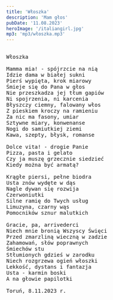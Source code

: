 ```yaml
---
title: 'Włoszka'
description: 'Mam głos'
pubDate: '11.08.2023'
heroImage: '/italiangirl.jpg'
mp3: 'mp3/włoszka.mp3'
---
```

<pre>
  
Włoszka

Mamma mia! - spójrzcie na nią
Idzie dama w białej sukni
Pierś wypięta, krok miarowy
Śmieje się do Pana w głos
Nie przeszkadza jej tłum gapiów
Ni spojrzenia, ni karcenia
Błyszczy ciemny, falowany włos
Z pieskiem kroczy na ramieniu
Za nic ma fasony, umiar
Sztywne miary, konwenanse
Nogi do samiutkiej ziemi
Kawa, szepty, błysk, romanse

Dolce vita! - drogie Panie
Pizza, pasta i gelato
Czy ja muszę grzecznie siedzieć 
Kiedy można być armatą?

Krągłe piersi, pełne biodra
Usta znów wydęte w dąs
Nagle dywan się rozwija
Czerwoniutki
Silne ramię do Twych usług
Limuzyna, czarny wąs
Pomocników sznur malutkich

Gracie, pa, arrivederci
Niech mnie bronią Wszyscy Święci
Przed zmarzliną wieczną w zadzie
Zahamowań, słów poprawnych
Śmiechów stu
Stłumionych gdzieś w zarodku
Niech rozgrzewa ogień włoszki
Lekkość, dystans i fantazja
Usta - karmin boski
A na głowie papilotki

Toruń, 8.11.2023 r.

</pre>
